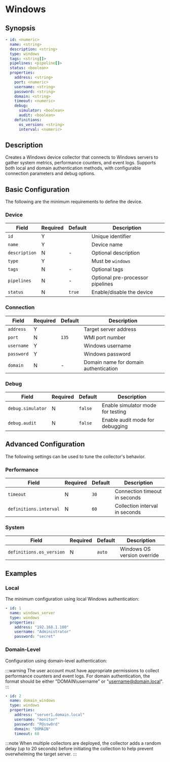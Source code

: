 # Windows

## Synopsis

```yaml
- id: <numeric>
  name: <string>
  description: <string>
  type: windows
  tags: <string[]>
  pipelines: <pipeline[]>
  status: <boolean>
  properties:
    address: <string>
    port: <numeric>
    username: <string>
    password: <string>
    domain: <string>
    timeout: <numeric>
    debug:
      simulator: <boolean>
      audit: <boolean>
    definitions:
      os_version: <string>
      interval: <numeric>
```

## Description

Creates a Windows device collector that connects to Windows servers to gather system metrics, performance counters, and event logs. Supports both local and domain authentication methods, with configurable connection parameters and debug options.

## Basic Configuration

The following are the minimum requirements to define the device.

### Device

|Field|Required|Default|Description|
|---|---|---|---|
|`id`|Y||Unique identifier|
|`name`|Y||Device name|
|`description`|N|-|Optional description|
|`type`|Y||Must be `windows`|
|`tags`|N|-|Optional tags|
|`pipelines`|N|-|Optional pre-processor pipelines|
|`status`|N|`true`|Enable/disable the device|

### Connection

|Field|Required|Default|Description|
|---|---|---|---|
|`address`|Y||Target server address|
|`port`|N|`135`|WMI port number|
|`username`|Y||Windows username|
|`password`|Y||Windows password|
|`domain`|N|-|Domain name for domain authentication|

### Debug

|Field|Required|Default|Description|
|---|---|---|---|
|`debug.simulator`|N|`false`|Enable simulator mode for testing|
|`debug.audit`|N|`false`|Enable audit mode for debugging|

## Advanced Configuration

The following settings can be used to tune the collector's behavior.

### Performance

|Field|Required|Default|Description|
|---|---|---|---|
|`timeout`|N|`30`|Connection timeout in seconds|
|`definitions.interval`|N|`60`|Collection interval in seconds|

### System

|Field|Required|Default|Description|
|---|---|---|---|
|`definitions.os_version`|N|`auto`|Windows OS version override|

## Examples

### Local

The minimum configuration using local Windows authentication:

```yaml
- id: 1
  name: windows_server
  type: windows
  properties:
    address: "192.168.1.100"
    username: "Administrator"
    password: "secret"
```

### Domain-Level

Configuration using domain-level authentication:

:::warning
The user account must have appropriate permissions to collect performance counters and event logs. For domain authentication, the format should be either "DOMAIN\\username" or "username@domain.local".
:::

```yaml
- id: 2
  name: domain_windows
  type: windows
  properties:
    address: "server1.domain.local"
    username: "monitor"
    password: "P@ssw0rd"
    domain: "DOMAIN"
    timeout: 60
```

:::note
When multiple collectors are deployed, the collector adds a random delay (up to 20 seconds) before initiating the collection to help prevent overwhelming the target server.
:::
